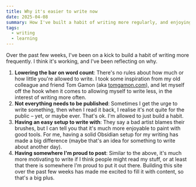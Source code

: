 ```yaml
---
title: Why it's easier to write now
date: 2025-04-08
summary: How I've built a habit of writing more regularly, and enjoying it
tags:
  - writing
  - learning
---
```


Over the past few weeks, I've been on a kick to build a habit of writing more frequently. I think it's working, and I've been reflecting on why.

1. **Lowering the bar on word count**: There's no rules about how much or how little you're allowed to write. I took some inspiration from my old colleague and friend Tom Gamon (aka [tomgamon.com](https://tomgamon.com/)), and let myself off the hook when it comes to allowing myself to write less, in the interest of writing more often.
2. **Not everything needs to be published**: Sometimes I get the urge to write something, then when I read it back, I realise it's not quite for the public – yet, or maybe ever. That's ok. I'm allowed to just build a habit.
3. **Having an easy setup to write with**: They say a bad artist blames their brushes, but I can tell you that it's much more enjoyable to paint with good tools. For me, having a solid Obsidian setup for my writing has made a big difference (maybe that's an idea for something to write about another day).
4. **Having somewhere I'm proud to post**: Similar to the above, it's much more motivating to write if I think people might read my stuff, or at least that there is somewhere I'm proud to put it out there. Building this site over the past few weeks has made me excited to fill it with content, so that's a big plus.
